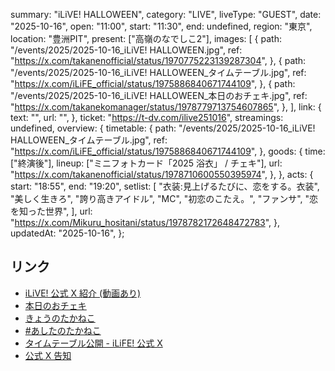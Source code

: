   summary: "iLiVE! HALLOWEEN",
  category: "LIVE",
  liveType: "GUEST",
  date: "2025-10-16",
  open: "11:00",
  start: "11:30",
  end: undefined,
  region: "東京",
  location: "豊洲PIT",
  present: ["高嶺のなでしこ2"],
  images: [
    {
      path: "/events/2025/2025-10-16_iLiVE! HALLOWEEN.jpg",
      ref: "https://x.com/takanenofficial/status/1970775223139287304",
    },
    {
      path: "/events/2025/2025-10-16_iLiVE! HALLOWEEN_タイムテーブル.jpg",
      ref: "https://x.com/iLiFE_official/status/1975886840671744109",
    },
    {
      path: "/events/2025/2025-10-16_iLiVE! HALLOWEEN_本日のおチェキ.jpg",
      ref: "https://x.com/takanekomanager/status/1978779713754607865",
    },
  ],
  link: {
    text: "",
    url: "",
  },
  ticket: "https://t-dv.com/ilive251016",
  streamings: undefined,
  overview: {
    timetable: {
      path: "/events/2025/2025-10-16_iLiVE! HALLOWEEN_タイムテーブル.jpg",
      ref: "https://x.com/iLiFE_official/status/1975886840671744109",
    },
    goods: {
      time: ["終演後"],
      lineup: ["ミニフォトカード「2025 浴衣」 / チェキ"],
      url: "https://x.com/takanenofficial/status/1978710600550395974",
    },
  },
  acts: {
    start: "18:55",
    end: "19:20",
    setlist: [
      "衣装:見上げるたびに、恋をする。衣装",
      "美しく生きろ",
      "誇り高きアイドル",
      "MC",
      "初恋のこたえ。",
      "ファンサ",
      "恋を知った世界",
    ],
    url: "https://x.com/Mikuru_hositani/status/1978782172648472783",
  },
  updatedAt: "2025-10-16",
};

## リンク

- [iLiVE! 公式 X 紹介 (動画あり)](https://x.com/info_iLiVE/status/1978782371177492588)
- [本日のおチェキ](https://x.com/takanekomanager/status/1978779713754607865)
- [きょうのたかねこ](https://x.com/takanenofficial/status/1978710600550395974)
- [#あしたのたかねこ](https://x.com/takanenofficial/status/1978438205008711933)
- [タイムテーブル公開 - iLiFE! 公式 X](https://x.com/iLiFE_official/status/1975886840671744109)
- [公式 X 告知](https://x.com/takanenofficial/status/1970775223139287304)
